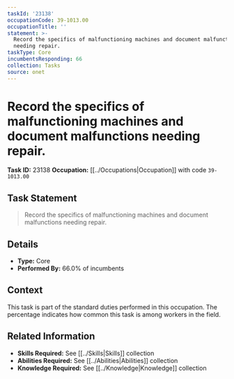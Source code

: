 ```yaml
---
taskId: '23138'
occupationCode: 39-1013.00
occupationTitle: ''
statement: >-
  Record the specifics of malfunctioning machines and document malfunctions
  needing repair.
taskType: Core
incumbentsResponding: 66
collection: Tasks
source: onet
---
```

# Record the specifics of malfunctioning machines and document malfunctions needing repair.

**Task ID:** 23138
**Occupation:** [[../Occupations|Occupation]] with code `39-1013.00`

## Task Statement

> Record the specifics of malfunctioning machines and document malfunctions needing repair.

## Details

- **Type:** Core
- **Performed By:** 66.0% of incumbents

## Context

This task is part of the standard duties performed in this occupation. The percentage indicates how common this task is among workers in the field.

## Related Information

- **Skills Required:** See [[../Skills|Skills]] collection
- **Abilities Required:** See [[../Abilities|Abilities]] collection
- **Knowledge Required:** See [[../Knowledge|Knowledge]] collection
